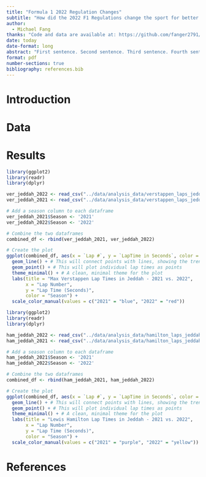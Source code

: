 ```yaml
---
title: "Formula 1 2022 Regulation Changes"
subtitle: "How did the 2022 F1 Regulations change the sport for better and for worse"
author: 
  - Michael Fang
thanks: "Code and data are available at: https://github.com/fanger2791/F1_Regulations."
date: today
date-format: long
abstract: "First sentence. Second sentence. Third sentence. Fourth sentence."
format: pdf
number-sections: true
bibliography: references.bib
---
```


# Introduction



# Data

# Results

```r
library(ggplot2)
library(readr)
library(dplyr)

ver_jeddah_2022 <- read_csv("../data/analysis_data/verstappen_laps_jeddah_2022_cleaned.csv")
ver_jeddah_2021 <- read_csv("../data/analysis_data/verstappen_laps_jeddah_2021_cleaned.csv")

# Add a season column to each dataframe
ver_jeddah_2021$Season <- '2021'
ver_jeddah_2022$Season <- '2022'

# Combine the two dataframes
combined_df <- rbind(ver_jeddah_2021, ver_jeddah_2022)

# Create the plot
ggplot(combined_df, aes(x = `Lap #`, y = `LapTime in Seconds`, color = Season)) +
  geom_line() + # This will connect points with lines, showing the trend
  geom_point() + # This will plot individual lap times as points
  theme_minimal() + # A clean, minimal theme for the plot
  labs(title = "Max Verstappen Lap Times in Jeddah - 2021 vs. 2022",
       x = "Lap Number",
       y = "Lap Time (Seconds)",
       color = "Season") +
  scale_color_manual(values = c("2021" = "blue", "2022" = "red"))


```

```r
library(ggplot2)
library(readr)
library(dplyr)

ham_jeddah_2022 <- read_csv("../data/analysis_data/hamilton_laps_jeddah_2022_cleaned.csv")
ham_jeddah_2021 <- read_csv("../data/analysis_data/hamilton_laps_jeddah_2021_cleaned.csv")

# Add a season column to each dataframe
ham_jeddah_2021$Season <- '2021'
ham_jeddah_2022$Season <- '2022'

# Combine the two dataframes
combined_df <- rbind(ham_jeddah_2021, ham_jeddah_2022)

# Create the plot
ggplot(combined_df, aes(x = `Lap #`, y = `LapTime in Seconds`, color = Season)) +
  geom_line() + # This will connect points with lines, showing the trend
  geom_point() + # This will plot individual lap times as points
  theme_minimal() + # A clean, minimal theme for the plot
  labs(title = "Lewis Hamilton Lap Times in Jeddah - 2021 vs. 2022",
       x = "Lap Number",
       y = "Lap Time (Seconds)",
       color = "Season") +
  scale_color_manual(values = c("2021" = "purple", "2022" = "yellow"))
```

# References


